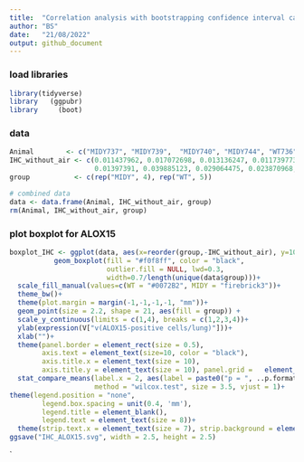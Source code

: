 ```yaml
---
title:  "Correlation analysis with bootstrapping confidence interval calculation"
author: "BS"
date:   "21/08/2022"
output: github_document
---
```



### load libraries
```r
library(tidyverse)
library   (ggpubr)
library     (boot)
```


### data
```r
Animal        <- c("MIDY737", "MIDY739",  "MIDY740", "MIDY744", "WT736", "WT738",  "WT741",  "WT743",  "WT745") 
IHC_without_air <- c(0.011437962, 0.017072698, 0.013136247, 0.011739773,                                          
                     0.01397391, 0.039885123, 0.029064475, 0.023870968, 0.020428169)
group           <- c(rep("MIDY", 4), rep("WT", 5))

# combined data
data <- data.frame(Animal, IHC_without_air, group)
rm(Animal, IHC_without_air, group)
```



### plot boxplot for ALOX15
```r
boxplot_IHC <- ggplot(data, aes(x=reorder(group,-IHC_without_air), y=100*IHC_without_air))+
           geom_boxplot(fill = "#f0f8ff", color = "black", 
                        outlier.fill = NULL, lwd=0.3,
                        width=0.7/length(unique(data$group)))+
  scale_fill_manual(values=c(WT = "#0072B2", MIDY = "firebrick3"))+
  theme_bw()+
  theme(plot.margin = margin(-1,-1,-1,-1, "mm"))+
  geom_point(size = 2.2, shape = 21, aes(fill = group)) +
  scale_y_continuous(limits = c(1,4), breaks = c(1,2,3,4))+
  ylab(expression(V["v(ALOX15-positive cells/lung)"]))+
  xlab("")+
  theme(panel.border = element_rect(size = 0.5), 
        axis.text = element_text(size=10, color = "black"),     
        axis.title.x = element_text(size = 10), 
        axis.title.y = element_text(size = 10), panel.grid =   element_blank())+
  stat_compare_means(label.x = 2, aes(label = paste0("p = ", ..p.format..)),
                     method = "wilcox.test", size = 3.5, vjust = 1)+
theme(legend.position = "none", 
        legend.box.spacing = unit(0.4, 'mm'), 
        legend.title = element_blank(), 
        legend.text = element_text(size = 8))+
  theme(strip.text.x = element_text(size = 7), strip.background = element_blank(),legend.margin=margin(0,0,0,0), legend.box.margin=margin(-12,-12,-3,-12))
ggsave("IHC_ALOX15.svg", width = 2.5, height = 2.5)
```
`








